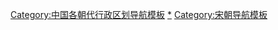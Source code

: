 [[Category:中国各朝代行政区划导航模板|Category:中国各朝代行政区划导航模板]]
[[Category:宋朝行政区划|*]]
[[Category:宋朝导航模板|Category:宋朝导航模板]]
